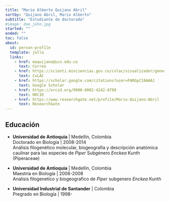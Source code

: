 ```yaml
---
title: "Mario Alberto Quijano Abril"
sortby: "Quijano Abril, Mario Alberto"
subtitle: "Estudiante de doctorado"
#image: doe_john.jpg
started: ""
ended: ""
toc: false
about:
  id: person-profile
  template: jolla
  links:
    - href: maquijano@uco.edu.co
      text: Correo
    - href: https://scienti.minciencias.gov.co/cvlac/visualizador/generarCurriculoCv.do?cod_rh=0000400750
      text: CvLAC
    - href: https://scholar.google.com/citations?user=FARGpCIAAAAJ
      text: Google Scholar
    - href: https://orcid.org/0000-0002-4242-8799
      text: ORCID
    - href: https://www.researchgate.net/profile/Mario-Quijano-Abril
      text: ResearchGate
---
```


:::{#person-profile}
:::



## Educación

-   **Universidad de Antioquia** \| Medellín, Colombia\
    Doctorado en Biología \| 2008-2014\
    Análisis filogenético molecular, biogeografía y descripción anatómica caulinar para las especies de *Piper* Subgénero *Enckea* Kunth (Piperaceae)

-   **Universidad de Antioquia** \| Medellín, Colombia\
    Maestría en Biología \| 2006-2008\
    Analisis filogenetico y biogeografico de *Piper* subgenero *Enckea* Kunth

-   **Universidad Industrial de Santander** \| Colombia\
    Pregrado en Biología \| 1998-\
    <!-- Falta el título. -->
